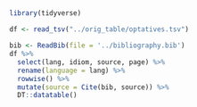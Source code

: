 
##

```r
library(tidyverse)

df <- read_tsv("../orig_table/optatives.tsv")

bib <- ReadBib(file = '../bibliography.bib')
df %>% 
  select(lang, idiom, source, page) %>% 
  rename(language = lang) %>% 
  rowwise() %>% 
  mutate(source = Cite(bib, source)) %>% 
  DT::datatable()
```


